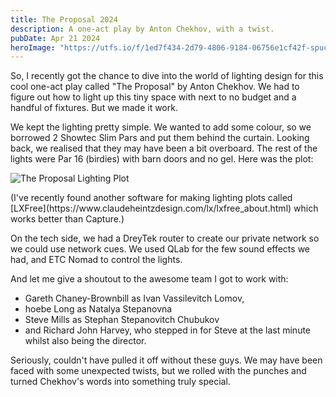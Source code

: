 ```yaml
---
title: The Proposal 2024
description: A one-act play by Anton Chekhov, with a twist.
pubDate: Apr 21 2024
heroImage: "https://utfs.io/f/1ed7f434-2d79-4806-9184-06756e1cf42f-spucbj.jpg"
---
```


So, I recently got the chance to dive into the world of lighting design for
this cool one-act play called "The Proposal" by Anton Chekhov. We had to figure out how to light up this
tiny space with next to no budget and a handful of fixtures. But we
made it work.

We kept the lighting pretty simple. We wanted to add some colour,
so we borrowed 2 Showtec Slim Pars and put them behind the curtain.
Looking back, we realised that they may have been a bit overboard.
The rest of the lights were Par 16 (birdies) with barn doors and
no gel. Here was the plot:

![The Proposal Lighting Plot](https://utfs.io/f/aa12fe7a-d880-4b0e-9fb6-4b6884fed497-54dbp.png)

<span class="text-xs">
  (I've recently found another software for making lighting plots called
  [LXFree](https://www.claudeheintzdesign.com/lx/lxfree_about.html) which works
  better than Capture.)
</span>

On the tech side, we had a DreyTek router to create our private network
so we could use network cues. We used QLab for the few sound effects we had,
and ETC Nomad to control the lights.

And let me give a shoutout to the awesome team I got to work with:

- Gareth Chaney-Brownbill as Ivan Vassilevitch Lomov,
- hoebe Long as Natalya Stepanovna
- Steve Mills as Stephan Stepanovitch Chubukov
- and Richard John Harvey, who stepped in for Steve at the last minute whilst also being the director.

Seriously, couldn't have pulled it off without these guys. We may have been faced with some unexpected
twists, but we rolled with the punches and turned Chekhov's words into something truly special.
